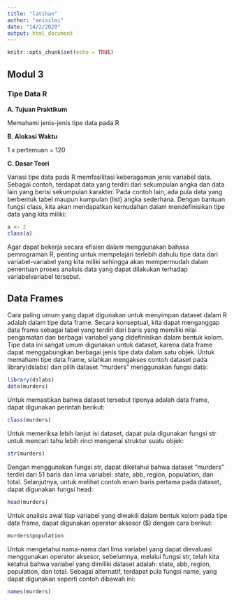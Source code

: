 ```yaml
---
title: "latihan"
author: "anisilmi"
date: "14/2/2020"
output: html_document
---
```


```r
knitr::opts_chunk$set(echo = TRUE)
```

## Modul 3
### Tipe Data R

**A. Tujuan Praktikum**

Memahami jenis-jenis tipe data pada R

**B. Alokasi Waktu**

1 x pertemuan = 120

**C. Dasar Teori**

Variasi tipe data pada R memfasilitasi keberagaman jenis variabel data. Sebagai contoh, terdapat data yang terdiri dari sekumpulan angka dan data lain yang berisi sekumpulan karakter. Pada contoh lain, ada pula data yang berbentuk tabel maupun kumpulan (list) angka sederhana. Dengan bantuan fungsi class, kita akan mendapatkan kemudahan dalam mendefinisikan tipe data yang kita miliki:


```r
a <- 2 
class(a)
```

Agar dapat bekerja secara efisien dalam menggunakan bahasa  pemrograman R, penting untuk
mempelajari terlebih dahulu tipe data dari variabel-variabel yang kita miliki sehingga akan
mempermudah dalam penentuan proses analisis data yang dapat dilakukan terhadap variabelvariabel
tersebut.

## Data Frames

Cara paling umum yang dapat digunakan untuk menyimpan dataset dalam R adalah dalam tipe
data frame. Secara konseptual, kita dapat menganggap data frame sebagai tabel yang terdiri dari
baris yang memiliki nilai pengamatan dan berbagai variabel yang didefinisikan dalam bentuk
kolom. Tipe data ini sangat umum digunakan untuk dataset, karena data frame dapat
menggabungkan berbagai jenis tipe data dalam satu objek. Untuk memahami tipe data frame,
silahkan mengakses contoh dataset pada library(dslabs) dan pilih dataset “murders”
menggunakan fungsi data:

```r
library(dslabs)
data(murders)
```

Untuk memastikan bahwa dataset tersebut tipenya adalah data frame, dapat digunakan perintah
berikut:

```r
class(murders)
```

Untuk memeriksa lebih lanjut isi dataset, dapat pula digunakan fungsi str untuk mencari tahu
lebih rinci mengenai struktur suatu objek:

```r
str(murders)
```

Dengan menggunakan fungsi str, dapat diketahui bahwa dataset “murders” terdiri dari 51 baris
dan lima variabel: state, abb, region, population, dan total. Selanjutnya, untuk melihat contoh
enam baris pertama pada dataset, dapat digunakan fungsi head:

```r
head(murders)
```

Untuk analisis awal tiap variabel yang diwakili dalam bentuk kolom pada tipe data frame, dapat
digunakan operator aksesor ($) dengan cara berikut:

```r
murders$population
```

Untuk mengetahui nama-nama dari lima variabel yang dapat dievaluasi menggunakan operator
aksesor, sebelumnya, melalui fungsi str, telah kita ketahui bahwa variabel yang dimiliki dataset
adalah: state, abb, region, population, dan total. Sebagai alternatif, terdapat pula fungsi name,
yang dapat digunakan seperti contoh dibawah ini:

```r
names(murders)
```